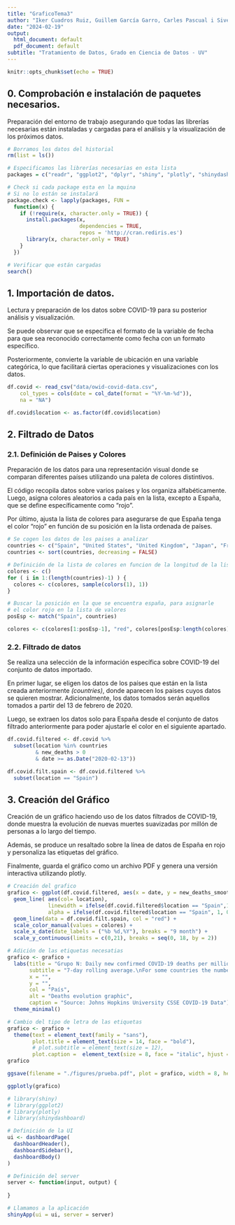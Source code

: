 ```yaml
---
title: "GraficoTema3"
author: "Iker Cuadros Ruiz, Guillem García Garro, Carles Pascual i Sivera"
date: "2024-02-19"
output:
  html_document: default
  pdf_document: default
subtitle: "Tratamiento de Datos, Grado en Ciencia de Datos - UV"
---
```


```r
knitr::opts_chunk$set(echo = TRUE)
```

## 0. Comprobación e instalación de paquetes necesarios.

Preparación del entorno de trabajo asegurando que todas las librerías necesarias están instaladas y cargadas para el análisis y la visualización de los próximos datos.

```r

# Borramos los datos del historial
rm(list = ls())

# Especificamos las librerías necesarias en esta lista
packages = c("readr", "ggplot2", "dplyr", "shiny", "plotly", "shinydashboard")

# Check si cada package esta en la mquina
# Si no lo están se instalará
package.check <- lapply(packages, FUN = 
  function(x) {
    if (!require(x, character.only = TRUE)) {
      install.packages(x, 
                       dependencies = TRUE,
                       repos = 'http://cran.rediris.es')
      library(x, character.only = TRUE)
    }
  })

# Verificar que están cargadas
search()
```

## 1. Importación de datos.

Lectura y preparación de los datos sobre COVID-19 para su posterior análisis y visualización.

Se puede observar que se especifica el formato de la variable de fecha para que sea reconocido correctamente como fecha con un formato específico.

Posteriormente, convierte la variable de ubicación en una variable categórica, lo que facilitará ciertas operaciones y visualizaciones con los datos.

```r

df.covid <- read_csv("data/owid-covid-data.csv", 
    col_types = cols(date = col_date(format = "%Y-%m-%d")), 
    na = "NA")

df.covid$location <- as.factor(df.covid$location)

```

## 2. Filtrado de Datos

### 2.1. Definición de Paises y Colores

Preparación de los datos para una representación visual donde se comparan diferentes países utilizando una paleta de colores distintivos.

El código recopila datos sobre varios países y los organiza alfabéticamente. Luego, asigna colores aleatorios a cada país en la lista, excepto a España, que se define específicamente como "rojo".

Por último, ajusta la lista de colores para asegurarse de que España tenga el color "rojo" en función de su posición en la lista ordenada de países.

```r

# Se cogen los datos de los paises a analizar
countries <- c("Spain", "United States", "United Kingdom", "Japan", "France", "Italy", "Germany", "Canada")
countries <- sort(countries, decreasing = FALSE)

# Definición de la lista de colores en funcion de la longitud de la lista
colores <- c()
for ( i in 1:(length(countries)-1) ) {
  colores <- c(colores, sample(colors(1), 1))
}

# Buscar la posición en la que se encuentra españa, para asignarle 
# el color rojo en la lista de valores
posEsp <- match("Spain", countries)

colores <- c(colores[1:posEsp-1], "red", colores[posEsp:length(colores)])

```

### 2.2. Filtrado de datos

Se realiza una selección de la información específica sobre COVID-19 del conjunto de datos importado.

En primer lugar, se eligen los datos de los países que están en la lista creada anteriormente *(countries)*, donde aparecen los paises cuyos datos se quieren mostrar. Adicionalmente, los datos tomados serán aquellos tomados a partir del 13 de febrero de 2020.

Luego, se extraen los datos solo para España desde el conjunto de datos filtrado anteriormente para poder ajustarle el color en el siguiente apartado.

```r

df.covid.filtered <- df.covid %>%
  subset(location %in% countries
         & new_deaths > 0
         & date >= as.Date("2020-02-13"))

df.covid.filt.spain <- df.covid.filtered %>%
  subset(location == "Spain")

```

## 3. Creación del Gráfico

Creación de un gráfico haciendo uso de los datos filtrados de COVID-19, donde muestra la evolución de nuevas muertes suavizadas por millón de personas a lo largo del tiempo.

Además, se produce un resaltado sobre la línea de datos de España en rojo y personaliza las etiquetas del gráfico.

Finalmente, guarda el gráfico como un archivo PDF y genera una versión interactiva utilizando plotly.

```r

# Creación del grafico
grafico <- ggplot(df.covid.filtered, aes(x = date, y = new_deaths_smoothed_per_million)) +
  geom_line( aes(col= location), 
             linewidth = ifelse(df.covid.filtered$location == "Spain",1,0.5), 
             alpha = ifelse(df.covid.filtered$location == "Spain", 1, 0.6)) +
  geom_line(data = df.covid.filt.spain, col = "red") +
  scale_color_manual(values = colores) + 
  scale_x_date(date_labels = ("%b %d,%Y"), breaks = "9 month") +
  scale_y_continuous(limits = c(0,21), breaks = seq(0, 18, by = 2))

# Adición de las etiquetas necesatias
grafico <- grafico +
  labs(title = "Grupo N: Daily new confirmed COVID-19 deaths per million people",
       subtitle = "7-day rolling average.\nFor some countries the number of confirmed deaths is much lower than the true number of deaths.\nThis is because of limited testing and challenges in the attribution of the cause of death",
       x = "",
       y = "",
       col = "País",
       alt = "Deaths evolution graphic",
       caption = "Source: Johns Hopkins University CSSE COVID-19 Data") + 
  theme_minimal()

# Cambio del tipo de letra de las etiquetas
grafico <- grafico + 
  theme(text = element_text(family = "sans"),
        plot.title = element_text(size = 14, face = "bold"),
        # plot.subtitle = element_text(size = 12),
        plot.caption =  element_text(size = 8, face = "italic", hjust = 0))
grafico

ggsave(filename = "./figures/prueba.pdf", plot = grafico, width = 8, height = 6)

ggplotly(grafico)

```

```r

# library(shiny)
# library(ggplot2)
# library(plotly)
# library(shinydashboard)

# Definición de la UI
ui <- dashboardPage(
  dashboardHeader(),
  dashboardSidebar(),
  dashboardBody()
)

# Definición del server
server <- function(input, output) {
  
}

# Llamamos a la aplicación
shinyApp(ui = ui, server = server)

```
